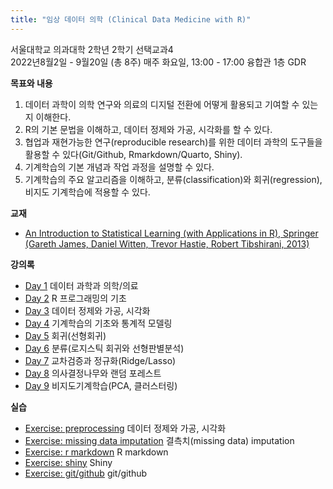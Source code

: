```yaml
---
title: "임상 데이터 의학 (Clinical Data Medicine with R)"
---
```


서울대학교 의과대학 2학년 2학기 선택교과4\
2022년8월2일 - 9월20일 (총 8주) 매주 화요일, 13:00 - 17:00 융합관 1층 GDR

**목표와 내용**    

1. 데이터 과학이 의학 연구와 의료의 디지털 전환에 어떻게 활용되고 기여할 수 있는지 이해한다.  
2. R의 기본 문법을 이해하고, 데이터 정제와 가공, 시각화를 할 수 있다.  
3. 협업과 재현가능한 연구(reproducible research)를 위한 데이터 과학의 도구들을 활용할 수 있다(Git/Github, Rmarkdown/Quarto, Shiny).  
4. 기계학습의 기본 개념과 작업 과정을 설명할 수 있다.  
5. 기계학습의 주요 알고리즘을 이해하고, 분류(classification)와 회귀(regression), 비지도 기계학습에 적용할 수 있다.

**교재**  
  
* [An Introduction to Statistical Learning (with Applications in R), Springer (Gareth James, Daniel Witten, Trevor Hastie, Robert Tibshirani, 2013)](https://www-bcf.usc.edu/~gareth/ISL/)

**강의록**  

* [Day 1](D1_Intro.html) 데이터 과학과 의학/의료    
* [Day 2](D2_R_basics.html) R 프로그래밍의 기초
* [Day 3](D3_preprocess.html) 데이터 정제와 가공, 시각화
* [Day 4](D4_ML_basics.html) 기계학습의 기초와 통계적 모델링 
* [Day 5](D5_Regression.html) 회귀(선형회귀)  
* [Day 6](D6_Classification.html) 분류(로지스틱 회귀와 선형판별분석)   
* [Day 7](D7_CV_regularization.html) 교차검증과 정규화(Ridge/Lasso)
* [Day 8](D8_RF.html) 의사결정나무와 랜덤 포레스트     
* [Day 9](D9_Unsupervised.html) 비지도기계학습(PCA, 클러스터링)

**실습**   

* [Exercise: preprocessing](Ex_preprocess.html) 데이터 정제와 가공, 시각화   
* [Exercise: missing data imputation](Ex_Missing.html) 결측치(missing data) imputation 
* [Exercise: r markdown](Ex_Rmarkdown.html) R markdown  
* [Exercise: shiny](Ex_Shiny.html) Shiny  
* [Exercise: git/github](Ex_Github.html) git/github

